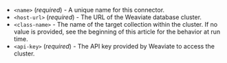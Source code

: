 - `<name>` (_required_) - A unique name for this connector.
- `<host-url>` (_required_) - The URL of the Weaviate database cluster.
- `<class-name>` - The name of the target collection within the cluster. If no value is provided, see the beginning of this article 
  for the behavior at run time.
- `<api-key>` (_required_) - The API key provided by Weaviate to access the cluster.